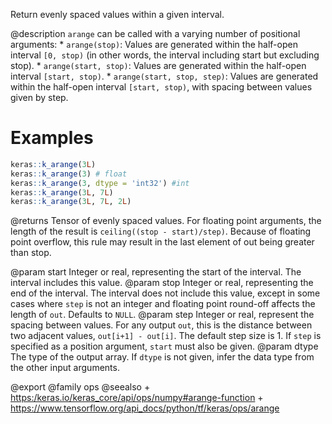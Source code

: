 Return evenly spaced values within a given interval.

@description
`arange` can be called with a varying number of positional arguments:
* `arange(stop)`: Values are generated within the half-open interval
    `[0, stop)` (in other words, the interval including start but excluding
    stop).
* `arange(start, stop)`: Values are generated within the half-open interval
    `[start, stop)`.
* `arange(start, stop, step)`: Values are generated within the half-open
    interval `[start, stop)`, with spacing between values given by step.

# Examples
```r
keras::k_arange(3L)
keras::k_arange(3) # float
keras::k_arange(3, dtype = 'int32') #int
keras::k_arange(3L, 7L)
keras::k_arange(3L, 7L, 2L)
```

@returns
Tensor of evenly spaced values.
For floating point arguments, the length of the result is
`ceiling((stop - start)/step)`. Because of floating point overflow, this
rule may result in the last element of out being greater than stop.

@param start Integer or real, representing the start of the interval. The
    interval includes this value.
@param stop Integer or real, representing the end of the interval. The
    interval does not include this value, except in some cases where
    `step` is not an integer and floating point round-off affects the
    length of `out`. Defaults to `NULL`.
@param step Integer or real, represent the spacing between values. For any
    output `out`, this is the distance between two adjacent values,
    `out[i+1] - out[i]`. The default step size is 1. If `step` is
    specified as a position argument, `start` must also be given.
@param dtype The type of the output array. If `dtype` is not given, infer the
    data type from the other input arguments.

@export
@family ops
@seealso
+ <https:/keras.io/keras_core/api/ops/numpy#arange-function>
+ <https://www.tensorflow.org/api_docs/python/tf/keras/ops/arange>
